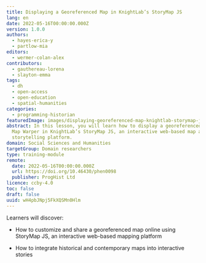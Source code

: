 ```yaml
---
title: Displaying a Georeferenced Map in KnightLab’s StoryMap JS
lang: en
date: 2022-05-16T00:00:00.000Z
version: 1.0.0
authors:
  - hayes-erica-y
  - partlow-mia
editors:
  - wermer-colan-alex
contributors:
  - gauthereau-lorena
  - slayton-emma
tags:
  - dh
  - open-access
  - open-education
  - spatial-humanities
categories:
  - programming-historian
featuredImage: images/displaying-georeferenced-map-knightlab-storymap-js.png
abstract: In this lesson, you will learn how to display a georeferenced map from
  Map Warper in KnightLab’s StoryMap JS, an interactive web-based map and
  storytelling platform.
domain: Social Sciences and Humanities
targetGroup: Domain researchers
type: training-module
remote:
  date: 2022-05-16T00:00:00.000Z
  url: https://doi.org/10.46430/phen0098
  publisher: ProgHist Ltd
licence: ccby-4.0
toc: false
draft: false
uuid: wH4pbJNpj5FkXQSMn0Hlm
---
```

Learners will discover:

- How to customize and share a georeferenced map online using StoryMap JS, an interactive web-based mapping platform
- How to integrate historical and contemporary maps into interactive stories

  <ExternalResource title="Interested in learning more?" subtitle="Check out Displaying a Georeferenced Map in KnightLab’s StoryMap JS" url="https://doi.org/10.46430/phen0098" />
